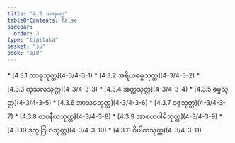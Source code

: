 ```yaml
---
title: "4.3 သာဓုဝဂ္ဂ"
tableOfContents: false
sidebar:
  order: 3
type: "tipitaka"
basket: "su"
book: "a10"
---
```



<DynamicBreadcrumb />



<TableOfContents book="a10" section="4.3">
* [4.3.1 သာဓုသုတ္တ](4-3/4-3-1)
* [4.3.2 အရိယဓမ္မသုတ္တ](4-3/4-3-2)
* [4.3.3 ကုသလသုတ္တ](4-3/4-3-3)
* [4.3.4 အတ္ထသုတ္တ](4-3/4-3-4)
* [4.3.5 ဓမ္မသုတ္တ](4-3/4-3-5)
* [4.3.6 အာသဝသုတ္တ](4-3/4-3-6)
* [4.3.7 ဝဇ္ဇသုတ္တ](4-3/4-3-7)
* [4.3.8 တပနီယသုတ္တ](4-3/4-3-8)
* [4.3.9 အာစယဂါမိသုတ္တ](4-3/4-3-9)
* [4.3.10 ဒုက္ခုဒြယသုတ္တ](4-3/4-3-10)
* [4.3.11 ဝိပါကသုတ္တ](4-3/4-3-11)
</TableOfContents>